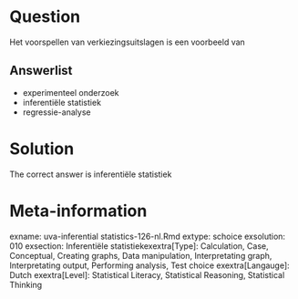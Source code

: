 Question
========

Het voorspellen van verkiezingsuitslagen is een voorbeeld van 

Answerlist
----------
* experimenteel onderzoek
* inferentiële statistiek
* regressie-analyse

Solution
========

The correct answer is  inferentiële statistiek 

Meta-information
================
exname: uva-inferential statistics-126-nl.Rmd 
extype: schoice 
exsolution: 010 
exsection: Inferentiële statistiekexextra[Type]: Calculation, Case, Conceptual, Creating graphs, Data manipulation, Interpretating graph, Interpretating output, Performing analysis, Test choice 
exextra[Langauge]: Dutch 
exextra[Level]: Statistical Literacy, Statistical Reasoning, Statistical Thinking 
